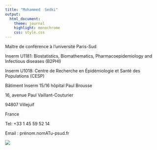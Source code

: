 ```yaml
---
title: "Mohammed  Sedki"
output:
  html_document:
    theme: journal
    highlight: monochrome
    css: style.css
---
```


Maître de conférence à l'université Paris-Sud

Inserm U1181: Biostatistics, Biomathematics, Pharmacoepidemiology and Infectious diseases (B2PHI) 

Inserm U1018: Centre de Recherche en Épidémiologie et Santé des Populations (CESP) 

Bâtiment Inserm 15/16 hôpital Paul Brousse 

16, avenue Paul Vaillant-Couturier

94807 Villejuif

France

Tel: +33 1 45 59 52 14 

Email : prénom.nomATu-psud.fr 

![](http://masedki.github.io/Under_Construction.jpg)